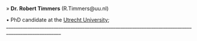 » **Dr. Robert Timmers** (R.Timmers@uu.nl)

• PhD candidate at the [Utrecht University](https://www.uu.nl/medewerkers/RTimmers);
_____________________________________________________________________________________________________

